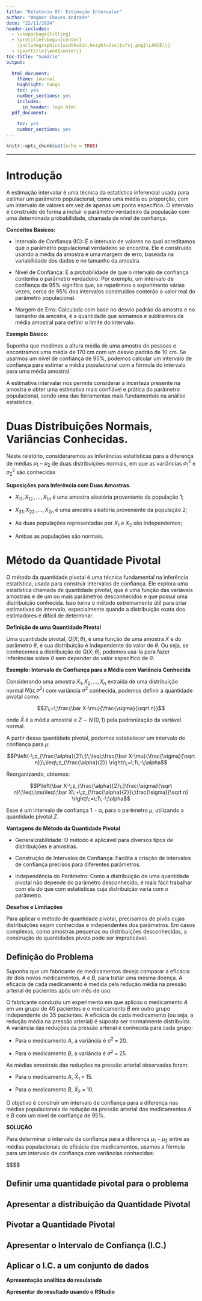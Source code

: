 ```yaml
---
title: "Relatório 07: Estimação Intervalar"
author: "Wagner Chaves Andrade"
date: "22/11/2024"
header-includes:
  - \usepackage{titling}
  - \pretitle{\begin{center}
    \includegraphics[width=2in,height=2in]{ufsj.png}\LARGE\\}
  - \posttitle{\end{center}}
toc-title: "Sumário"
output:
  
  html_document:
    theme: journal
    highlight: tango
    toc: yes
    number_sections: yes
    includes:
      in_header: logo.html
  pdf_document:
    
    toc: yes
    number_sections: yes
---
```


```r
knitr::opts_chunk$set(echo = TRUE)
```
--- 

# Introdução

A estimação intervalar é uma técnica da estatística inferencial usada para estimar um parâmetro populacional, como uma média ou proporção, com um intervalo de valores em vez de apenas um ponto específico. O intervalo é construído de forma a incluir o parâmetro verdadeiro da população com uma determinada probabilidade, chamada de nível de confiança.

**Conceitos Básicos:**

* Intervalo de Confiança (IC): É o intervalo de valores no qual acreditamos que o parâmetro populacional verdadeiro se encontra. Ele é construído usando a média da amostra e uma margem de erro, baseada na variabilidade dos dados e no tamanho da amostra.

* Nível de Confiança: É a probabilidade de que o intervalo de confiança contenha o parâmetro verdadeiro. Por exemplo, um intervalo de confiança de 95% significa que, se repetirmos o experimento várias vezes, cerca de 95% dos intervalos construídos conterão o valor real do parâmetro populacional.

* Margem de Erro: Calculada com base no desvio padrão da amostra e no tamanho da amostra, é a quantidade que somamos e subtraímos da média amostral para definir o limite do intervalo.

**Exemplo Básico:**

Suponha que medimos a altura média de uma amostra de pessoas e encontramos uma média de 170 cm com um desvio padrão de 10 cm. Se usarmos um nível de confiança de 95%, podemos calcular um intervalo de confiança para estimar a média populacional com a fórmula do intervalo para uma média amostral.

A estimativa intervalar nos permite considerar a incerteza presente na amostra e obter uma estimativa mais confiável e prática do parâmetro populacional, sendo uma das ferramentas mais fundamentais na análise estatística.

# Duas Distribuições Normais, Variâncias Conhecidas.

Neste relatório, consideraremos as inferências estatísticas para a diferença de médias $\mu_1-\mu_2$ de duas distribuições normais, em que as variâncias $\sigma_1^2$ e $\sigma_2^2$ são conhecidas

**Suposições para Inferência com Duas Amostras.**

* $X_{11},\, X_{12}\,,...,\,X_{1n}$ é uma amostra aleatória proveniente da população 1;

* $X_{21},\, X_{22}\,,...,\,X_{2n}$ é uma amostra aleatória proveniente da população 2;

* As duas populações representadas por $X_1$ e $X_2$ são independentes;

* Ambas as populações são normais.


# Método da Quantidade Pivotal

O método da quantidade pivotal é uma técnica fundamental na inferência estatística, usada para construir intervalos de confiança. Ele explora uma estatística chamada de quantidade pivotal, que é uma função das variáveis amostrais e de um ou mais parâmetros desconhecidos e que possui uma distribuição conhecida. Isso torna o método extremamente útil para criar estimativas de intervalo, especialmente quando a distribuição exata dos estimadores é difícil de determinar.

**Definição de uma Quantidade Pivotal**

Uma quantidade pivotal, $Q(X;\theta)$, é uma função de uma amostra $X$ e do parâmetro $\theta$, e sua distribuição é independente do valor de $\theta$. Ou seja, se conhecemos a distribuíção de $Q(X;\theta)$, podemos usá-la para fazer inferências sobre $\theta$ sem depender do valor específico de $\theta$.

**Exemplo: Intervalo de Confiança para a Média com Variância Conhecida**

Considerando uma amostra $X_1,X_2,..., X_n$ extraída de uma distribuição normal $N(\mu;\sigma^2)$ com variância $\sigma^2$ conhecida, podemos definir a quantidade pivotal como:


$$Z\;=\;\frac{\bar X-\mu}{\frac{\sigma}{\sqrt n}}$$

onde $\bar{X}$ é a média amostral e $Z\;\sim\;N\,(0,1)$ pela padronização da variável normal.


A partir dessa quantidade pivotal, podemos estabelecer um intervalo de confiança para $\mu$:


$$P\left(-\;z_{\frac{\alpha}{2}\;}\;\leq\;\frac{\bar X-\mu}{\frac{\sigma}{\sqrt n}}\;\leq\;z_{\frac{\alpha}{2}} \right)\;=\;1\;-\;\alpha$$

Reorganizando, obtemos:


$$P\left(\bar X-\;z_{\frac{\alpha}{2}\;}\frac{\sigma}{\sqrt n}\;\leq\;\mu\leq\;\bar X\;+\;z_{\frac{\alpha}{2}}\;\frac{\sigma}{\sqrt n} \right)\;=\;1\;-\;\alpha$$

Esse é um intervalo de confiança $1 - \alpha$, para o parêmetro $\mu$, utilizando a quantidade pivotal $Z$.


**Vantagens do Método da Quantidade Pivotal**


* Generalizabilidade: O método é aplicável para diversos tipos de distribuições e amostras.

* Construção de Intervalos de Confiança: Facilita a criação de intervalos de confiança precisos para diferentes parâmetros.

* Independência do Parâmetro: Como a distribuição de uma quantidade pivotal não depende do parâmetro desconhecido, é mais fácil trabalhar com ela do que com estatísticas cuja distribuição varia com o parâmetro.

**Desafios e Limitações**

Para aplicar o método de quantidade pivotal, precisamos de pivôs cujas distribuições sejam conhecidas e independentes dos parâmetros. Em casos complexos, como amostras pequenas ou distribuições desconhecidas, a construção de quantidades pivots pode ser impraticável.

## Definição do Problema

Suponha que um fabricante de medicamentos deseja comparar a eficácia de dois novos medicamentos, $A$ e $B$, para tratar uma mesma doença. A eficácia de cada medicamento é medida pela redução média na pressão arterial de pacientes após um mês de uso.

O fabricante conduziu um experimento em que aplicou o medicamento $A$ em um grupo de 40 pacientes e o medicamento $B$ em outro grupo independente de 35 pacientes. A eficácia de cada medicamento (ou seja, a redução média na pressão arterial) é suposta ser normalmente distribuída. A variância das reduções da pressão arterial é conhecida para cada grupo:

* Para o medicamento $A$, a variância é $\sigma^2\;=\;20.$

* Para o medicamento $B$, a variância é $\sigma^2\;=\;25.$

As médias amostrais das reduções na pressão arterial observadas foram:

* Para o medicamento $A$, $\bar X_1\;=\;15.$

* Para o medicamento $B$, $\bar X_2\;=\;10.$

O objetivo é construir um intervalo de confiança para a diferença nas médias populacionais de redução na pressão arterial dos medicamentos $A$ e $B$ com um nível de confiança de 95%.

**SOLUÇÃO**

Para determinar o intervalo de confiança para a diferença $\mu_1-\mu_2$  entre as médias populacionais de eficácia dos medicamentos, usamos a fórmula para um intervalo de confiança com variâncias conhecidas:

$$$$

## Definir uma quantidade pivotal para o problema
## Apresentar a distribuição da Quantidade Pivotal
## Pivotar a Quantidade Pivotal
## Apresentar o Intervalo de Confiança (I.C.)
## Aplicar o I.C. a um conjunto de dados

**Apresentação analítica do resulatado**

**Apresentar do resultado usando o RStudio**

